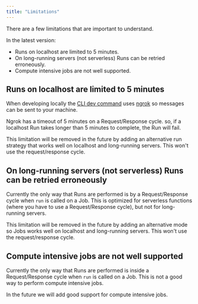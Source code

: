 ```yaml
---
title: "Limitations"
---
```


There are a few limitations that are important to understand.

In the latest version:

- Runs on localhost are limited to 5 minutes.
- On long-running servers (not serverless) Runs can be retried erroneously.
- Compute intensive jobs are not well supported.

## Runs on localhost are limited to 5 minutes

When developing locally the [CLI dev command](/documentation/guides/cli#dev-command) uses [ngrok](https://ngrok.com/) so messages can be sent to your machine.

Ngrok has a timeout of 5 minutes on a Request/Response cycle. so, if a localhost Run takes longer than 5 minutes to complete, the Run will fail.

This limitation will be removed in the future by adding an alternative run strategy that works well on localhost and long-running servers. This won't use the request/response cycle.

## On long-running servers (not serverless) Runs can be retried erroneously

Currently the only way that Runs are performed is by a Request/Response cycle when `run` is called on a Job. This is optimized for serverless functions (where you have to use a Request/Response cycle), but not for long-running servers.

This limitation will be removed in the future by adding an alternative mode so Jobs works well on localhost and long-running servers. This won't use the request/response cycle.

## Compute intensive jobs are not well supported

Currently the only way that Runs are performed is inside a Request/Response cycle when `run` is called on a Job. This is not a good way to perform compute intensive jobs.

In the future we will add good support for compute intensive jobs.
